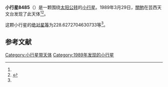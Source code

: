 {{Infobox planet
| bgcolour = #FFFFC0
| name = 8485 Satoru
| symbol = 
| image = 
| caption = 
| discovery = yes
| discovery_ref = 
| discoverer = [[關勉|關勉]]
| discovery_site = [[芸西天文台|芸西天文台]] 
| discovered = 1989年3月29日
| designations = yes
| mp_name = 
| named_after = 
| alt_names = 1989 FL/ 1990 QC9
| mp_category = [[主带小行星|主带小行星]]
| orbit_ref = <ref name="a">[http://ssd.jpl.nasa.gov/sbdb.cgi?sstr=8485 8485 Satoru] {{Wayback|url=http://ssd.jpl.nasa.gov/sbdb.cgi?sstr=8485 |date=20210720003153 }}，小行星數據庫瀏覽器（JPL Small-Body Database Browser）－[[美国国家航空航天局|美国国家航空航天局]]喷气推进实验室</ref>
| epoch = 2456400.5 (2013年4月18日更新)
| aphelion = {{convert|3.200146627129888|AU|km|3|abbr=on|lk=out}}
| perihelion = {{convert|2.307890805513551|AU|km|3|abbr=on}}
| semimajor = {{convert|2.754018716321719|AU|km|3|abbr=on}}
| eccentricity = 0.161991605
| period = 1669.355214 [[日|日]]<br />4.57[[儒略年|儒略年]]
| avg_speed = 
| inclination = 8.98636066885963
| asc_node = 345.2587870841344
| mean_anomaly = 
| arg_peri = 228.6272704630733
| satellites = 
| physical_characteristics = yes
| dimensions = 
| mass = 
| density = 
| surface_grav = 
| escape_velocity = 
| sidereal_day = 
| axial_tilt = 
| pole_ecliptic_lat = 
| pole_ecliptic_lon = 
| albedo = 
| temperatures= 
| temp_name1 = 
| mean_temp_1 = 
| max_temp_1 = 
| temp_name2 = 
| max_temp_2 = 
| spectral_type = 
| abs_magnitude = 228.6272704630733
}}

'''小行星8485'''（{{lang-en|8485 Satoru}}）是一颗围绕[[太阳|太阳]][[公转|公转]]的[[小行星|小行星]]。1989年3月29日，[[關勉|關勉]]在芸西天文台发现了此天体<ref name="a" /><ref>{{cite news|title=小行星列表|url=http://cfa-www.harvard.edu/iau/lists/NumberedMPs.txt|accessdate=2013-07-08|newspaper=哈佛大学|archive-date=2008-05-17|archive-url=https://web.archive.org/web/20080517010638/http://cfa-www.harvard.edu/iau/lists/NumberedMPs.txt|dead-url=no}}</ref>。

这颗小行星的[[绝对星等|绝对星等]]为228.6272704630733等<ref name="a" />。

==参考文献==
{{reflist}}
{{Minor Planet Number|[[小行星8484|小行星8484]]|[[小行星8486|小行星8486]]}}

{{小天体}}

[[Category:小行星带天体|Category:小行星带天体]]
[[Category:1989年发现的小行星|Category:1989年发现的小行星]]

{{asteroid-stub}}